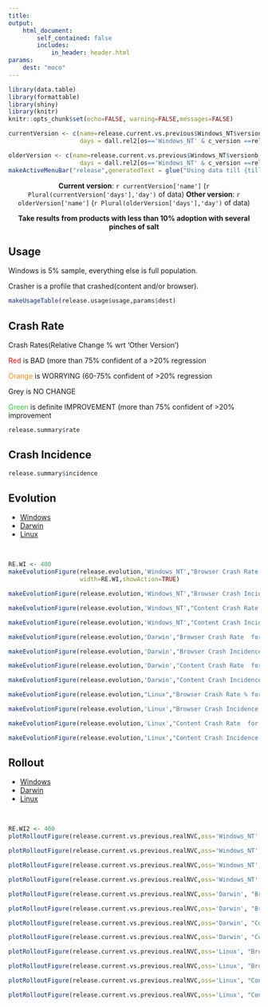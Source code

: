 ```yaml
---
title: 
output:  
    html_document:
        self_contained: false
        includes:
            in_header: header.html
params:
    dest: "moco"
---
```



```r
library(data.table)
library(formattable)
library(shiny)
library(knitr)
knitr::opts_chunk$set(echo=FALSE, warning=FALSE,messages=FALSE)
```



<style type="text/css">

.main-container {
  max-width:100%;
  margin:0;
  padding:0;
}
a.nohover  {
  pointer-events: none;
  }
</style>

```r
currentVersion <- c(name=release.current.vs.previous$Windows_NT$versiona,
                    days = dall.rel2[os=='Windows_NT' & c_version ==release.current.vs.previous$Windows_NT$versiona, .N])

olderVersion <- c(name=release.current.vs.previous$Windows_NT$versionb,
                    days = dall.rel2[os=='Windows_NT' & c_version ==release.current.vs.previous$Windows_NT$versionb, .N])
makeActiveMenuBar("release",generatedText = glue("Using data till {till}, render time: {wh} UTC",till=dall.rel2[,max(date)],wh=strftime(gen.time,"%c" )))
```



<div class = "row" style='text-align:center;'>
<div class = "col-md-6 col-md-offset-3">
<b>Current version</b>: `r currentVersion['name']` (`r Plural(currentVersion['days'],'day')`  of data) <b>Other version</b>: `r olderVersion['name']` (`r Plural(olderVersion['days'],'day')` of data)
</div>
</div>


<div class = "row" style='text-align:center;'>
<div class = "col-md-6 col-md-offset-3">
<b> Take results from products with less than 10% adoption with several pinches
of salt</b>
</div>
</div>



<div class = "row">

<div class = "col-md-2 col-md-offset-3">
<h2>Usage</h2>
<p class='notes'> Windows is 5% sample, everything else is full population.</p>
<p class='notes'> Crasher is a profile that crashed(content and/or browser).</p>
</div>
<div class = "col-md-4">
```r
makeUsageTable(release.usage$usage,params$dest)

```
</div>

</div>



<div class = "row">
<div class = "col-md-2 col-md-offset-3">
<h2>Crash Rate</h2>
<div class='notes'>
<p>Crash Rates(Relative Change % wrt 'Other Version')<p>
<p> <font color='red'>Red</font> is BAD (more than 75% confident of a >20% regression </p>
<p> <font color='darkorange'>Orange</font> is WORRYING (60-75% confident of >20% regression </p>
<p> Grey is NO CHANGE</p>
<p> <font color='limegreen'>Green</font> is definite IMPROVEMENT (more than 75% confident of >20%    improvement</p>
</div> 
</div>
<div class = "col-md-4">
```r
release.summary$rate
```
</div>
</div>

<div class = "row">
<div class = "col-md-2 col-md-offset-3">
<h2>Crash Incidence</h2>
</div>
<div class = "col-md-4">
```r
release.summary$incidence
```
</div>
</div>


<div class = "row">
<div class = "col-md-6 col-md-offset-3">
<h2> Evolution</h2>
<ul class="nav nav-tabs">
 <li class="active"><a href="#release_win_evo" data-toggle="tab" >Windows</a></li>
 <li><a href="#release_darwin_evo" data-toggle="tab">Darwin</a></li>
 <li><a href="#release_linux_evo" data-toggle="tab" >Linux</a></li>  
</ul>
</div>
</div>

<div class = "row">
<div class = "col-md-8 col-md-offset-2">
<br/>
<div class="tab-content">

<div id="release_win_evo" class="tab-pane fade in active">
<div class = "col-md-6">
```r
RE.WI <- 400
makeEvolutionFigure(release.evolution,'Windows_NT',"Browser Crash Rate  for Release, Windows_NT","rate",whi="cmr",height=200,
                    width=RE.WI,showAction=TRUE)
```


</div>
<div class = "col-md-6">
```r
makeEvolutionFigure(release.evolution,'Windows_NT',"Browser Crash Incidence % for Release, Windows_NT","incidence",whi="cmi",width=RE.WI,height=200)
```
</div>
<div class = "col-md-6">
```r
makeEvolutionFigure(release.evolution,'Windows_NT',"Content Crash Rate  for Release, Windows_NT","rate",whi="ccr",width=RE.WI,height=200)
```
</div>
<div class = "col-md-6">
```r
makeEvolutionFigure(release.evolution,'Windows_NT',"Content Crash Incidence % for Release, Windows_NT","incidence",width=RE.WI,whi="cci",height=200)
```
</div>
</div>


<div id="release_darwin_evo" class="tab-pane fade in ">
<div class = "col-md-6">
```r
makeEvolutionFigure(release.evolution,'Darwin',"Browser Crash Rate  for Release, Darwin","rate",whi="cmr",width=RE.WI,height=200)
```
</div>
<div class = "col-md-6">
```r
makeEvolutionFigure(release.evolution,'Darwin',"Browser Crash Incidence % for Release, Darwin","incidence",whi="cmi",width=RE.WI,height=200)
```
</div>
<div class = "col-md-6">
```r
makeEvolutionFigure(release.evolution,'Darwin',"Content Crash Rate  for Release, Darwin","rate",whi="ccr",width=RE.WI,height=200)
```
</div>
<div class = "col-md-6">
```r
makeEvolutionFigure(release.evolution,'Darwin',"Content Crash Incidence % for Release, Darwin","incidence",width=RE.WI,whi="cci",height=200)
```
</div>
</div>


<div id="release_linux_evo" class="tab-pane fade in ">
<div class = "col-md-6">
```r
makeEvolutionFigure(release.evolution,"Linux","Browser Crash Rate % for Release, Linux","rate",whi="cmr",width=RE.WI,height=200)
```
</div>
<div class = "col-md-6">
```r
makeEvolutionFigure(release.evolution,'Linux',"Browser Crash Incidence % for Release, Linux","incidence",whi="cmi",width=RE.WI,height=200)
```
</div>
<div class = "col-md-6">
```r
makeEvolutionFigure(release.evolution,'Linux',"Content Crash Rate  for Release, Linux","rate",whi="ccr",width=RE.WI,height=200)
```
</div>
<div class = "col-md-6">
```r
makeEvolutionFigure(release.evolution,'Linux',"Content Crash Incidence % for Release, Linux","incidence",width=RE.WI,whi="cci",height=200)
```
</div>
</div>


</div>
</div>
</div>






<div class = "row">
<div class = "col-md-6 col-md-offset-3">
<h2> Rollout</h2>
<ul class="nav nav-tabs">
 <li class="active"><a href="#release_win_rollout" data-toggle="tab" >Windows</a></li>
 <li><a href="#release_darwin_rollout" data-toggle="tab">Darwin</a></li>
 <li><a href="#release_linux_rollout" data-toggle="tab" >Linux</a></li>
</ul>
</div>
</div>

<div class = "row">
<div class = "col-md-8 col-md-offset-2">
<br/>
<div class="tab-content">

<div id="release_win_rollout" class="tab-pane fade in active">
<div class = "col-md-6">
```r
RE.WI2 <- 400
plotRolloutFigure(release.current.vs.previous.realNVC,oss='Windows_NT', "Browser Crash Rate Comparison for Windows_NT,Release",whi='cmr',xtip='Rate',width=RE.WI2,height=200)
```
</div>

<div class = "col-md-6">
```r
plotRolloutFigure(release.current.vs.previous.realNVC,oss='Windows_NT', "Browser Crash Incidence Comparison for Windows_NT,Release",whi='cmi',xtip='Incidence',width=RE.WI2,height=200)
```
</div>
<div class = "col-md-6">
```r
plotRolloutFigure(release.current.vs.previous.realNVC,oss='Windows_NT', "Content Crash Rate Comparison for Windows_NT,Release",whi='ccr',xtip='Rate',width=RE.WI2,height=200)
```
</div>
<div class = "col-md-6">
```r
plotRolloutFigure(release.current.vs.previous.realNVC,oss='Windows_NT', "Content Crash Incidence Comparison for Windows_NT,Release",whi='cci',xtip='Incidence',width=RE.WI2,height=200)
```
</div>
</div>



<div id="release_darwin_rollout" class="tab-pane fade in">
<div class = "col-md-6">
```r
plotRolloutFigure(release.current.vs.previous.realNVC,oss='Darwin', "Browser Crash Rate %Comparison for Darwin,Release",whi='cmr',xtip='Rate',width=RE.WI2,height=200)
```
</div>

<div class = "col-md-6">
```r
plotRolloutFigure(release.current.vs.previous.realNVC,oss='Darwin', "Browser Crash Incidence Comparison for Darwin,Release",whi='cmi',xtip='Incidence',width=RE.WI2,height=200)
```
</div>
<div class = "col-md-6">
```r
plotRolloutFigure(release.current.vs.previous.realNVC,oss='Darwin', "Content Crash Rate Comparison for Darwin,Release",whi='ccr',xtip='Rate',width=RE.WI2,height=200)
```
</div>
<div class = "col-md-6">
```r
plotRolloutFigure(release.current.vs.previous.realNVC,oss='Darwin', "Content Crash Incidence Comparison for Darwin,Release",whi='cci',xtip='Incidence',width=RE.WI2,height=200)
```
</div>
</div>



<div id="release_linux_rollout" class="tab-pane fade in">
<div class = "col-md-6">
```r
plotRolloutFigure(release.current.vs.previous.realNVC,oss='Linux', "Browser Crash Rate Comparison for Linux,Release",whi='cmr',xtip='Rate',width=RE.WI2,height=200)
```
</div>

<div class = "col-md-6">
```r
plotRolloutFigure(release.current.vs.previous.realNVC,oss='Linux', "Browser Crash Incidence Comparison for Linux,Release",whi='cmi',xtip='Incidence',width=RE.WI2,height=200)
```
</div>
<div class = "col-md-6">
```r
plotRolloutFigure(release.current.vs.previous.realNVC,oss='Linux', "Content Crash Rate Comparison for Linux,Release",whi='ccr',xtip='Rate',width=RE.WI2,height=200)
```
</div>
<div class = "col-md-6">
```r
plotRolloutFigure(release.current.vs.previous.realNVC,oss='Linux', "Content Crash Incidence Comparison for Linux,Release",whi='cci',xtip='Incidence',width=RE.WI2,height=200)
```
</div>
</div>



</div>
</div>
</div>


